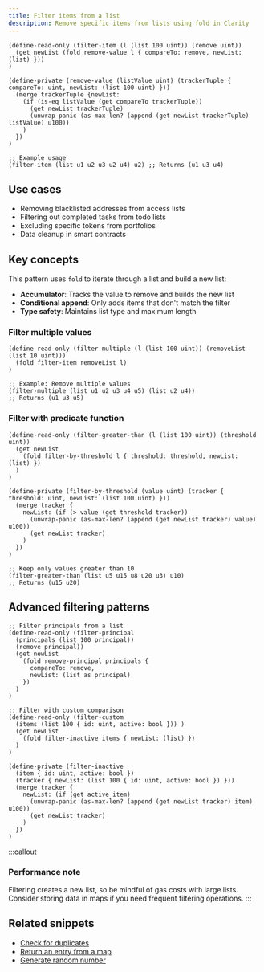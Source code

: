 ```yaml
---
title: Filter items from a list
description: Remove specific items from lists using fold in Clarity
---
```


```clarity
(define-read-only (filter-item (l (list 100 uint)) (remove uint))
  (get newList (fold remove-value l { compareTo: remove, newList: (list) }))
)

(define-private (remove-value (listValue uint) (trackerTuple { compareTo: uint, newList: (list 100 uint) }))
  (merge trackerTuple {newList:
    (if (is-eq listValue (get compareTo trackerTuple))
      (get newList trackerTuple)
      (unwrap-panic (as-max-len? (append (get newList trackerTuple) listValue) u100))
    )
  })
)

;; Example usage
(filter-item (list u1 u2 u3 u2 u4) u2) ;; Returns (u1 u3 u4)
```

## Use cases

- Removing blacklisted addresses from access lists
- Filtering out completed tasks from todo lists
- Excluding specific tokens from portfolios
- Data cleanup in smart contracts

## Key concepts

This pattern uses `fold` to iterate through a list and build a new list:

- **Accumulator**: Tracks the value to remove and builds the new list
- **Conditional append**: Only adds items that don't match the filter
- **Type safety**: Maintains list type and maximum length

### Filter multiple values

```clarity
(define-read-only (filter-multiple (l (list 100 uint)) (removeList (list 10 uint)))
  (fold filter-item removeList l)
)

;; Example: Remove multiple values
(filter-multiple (list u1 u2 u3 u4 u5) (list u2 u4))
;; Returns (u1 u3 u5)
```

### Filter with predicate function

```clarity
(define-read-only (filter-greater-than (l (list 100 uint)) (threshold uint))
  (get newList 
    (fold filter-by-threshold l { threshold: threshold, newList: (list) })
  )
)

(define-private (filter-by-threshold (value uint) (tracker { threshold: uint, newList: (list 100 uint) }))
  (merge tracker {
    newList: (if (> value (get threshold tracker))
      (unwrap-panic (as-max-len? (append (get newList tracker) value) u100))
      (get newList tracker)
    )
  })
)

;; Keep only values greater than 10
(filter-greater-than (list u5 u15 u8 u20 u3) u10)
;; Returns (u15 u20)
```

## Advanced filtering patterns

```clarity
;; Filter principals from a list
(define-read-only (filter-principal 
  (principals (list 100 principal)) 
  (remove principal))
  (get newList 
    (fold remove-principal principals { 
      compareTo: remove, 
      newList: (list as principal) 
    })
  )
)

;; Filter with custom comparison
(define-read-only (filter-custom 
  (items (list 100 { id: uint, active: bool })) )
  (get newList 
    (fold filter-inactive items { newList: (list) })
  )
)

(define-private (filter-inactive 
  (item { id: uint, active: bool }) 
  (tracker { newList: (list 100 { id: uint, active: bool }) }))
  (merge tracker {
    newList: (if (get active item)
      (unwrap-panic (as-max-len? (append (get newList tracker) item) u100))
      (get newList tracker)
    )
  })
)
```



:::callout
### Performance note
Filtering creates a new list, so be mindful of gas costs with large lists. Consider storing data in maps if you need frequent filtering operations.
:::

## Related snippets

- [Check for duplicates](/resources/snippets/check-for-duplicates)
- [Return an entry from a map](/resources/snippets/return-an-entry-from-a-map)
- [Generate random number](/resources/snippets/generate-random-number)